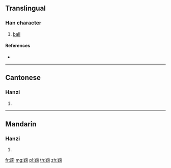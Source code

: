 {{character info/new}}
==Translingual==

===Han character===
{{Han char|rn=157|rad=足|as=08|sn=15|four=67120|canj=RMPFD}}

# [[ball]]

====References====
* {{Han ref|kx=1228.020|dkj=37627|dj=1700.100|hdz=63718.070|uh=8E18|ud=36376|bh=E842|bd=59458}}

----

==Cantonese==

===Hanzi===
{{yue-hanzi|jyut=|y=guk6}}

# {{defn|lang=yue|sort=足08}}

----

==Mandarin==

===Hanzi===
{{cmn-hanzi|pin=[[jú]] ([[ju2]])|wg=chü<sup>2</sup>}}

# {{defn|lang=cmn|sort=足08}}

[[fr:踘]]
[[mg:踘]]
[[pl:踘]]
[[th:踘]]
[[zh:踘]]